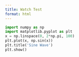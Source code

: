 ```yaml
---
title: Watch Test
format: html
---
```


````python
import numpy as np
import matplotlib.pyplot as plt
x = np.linspace(0, 2*np.pi, 100)
plt.plot(x, np.sin(x))
plt.title('Sine Wave')
plt.show()
````
